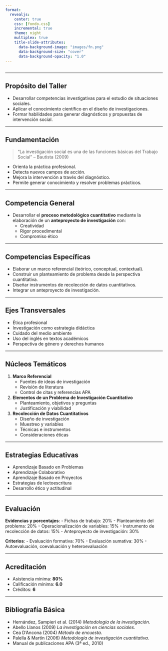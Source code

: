 ```yaml
---
format:
  revealjs:
    center: true
    css: [fondo.css]
    incremental: true
    theme: night
    multiplex: true
    title-slide-attributes:
      data-background-image: "images/fn.png"
      data-background-size: "cover"
      data-background-opacity: "1.0"
---
```

## {.slide background-image="images/fn2.png" background-position="center"}


---

## Propósito del Taller
- Desarrollar competencias investigativas para el estudio de situaciones sociales.
- Aplicar el conocimiento científico en el diseño de investigaciones.
- Formar habilidades para generar diagnósticos y propuestas de intervención social.

---

## Fundamentación
> “La investigación social es una de las funciones básicas del Trabajo Social” – Bautista (2009)

- Orienta la práctica profesional.
- Detecta nuevos campos de acción.
- Mejora la intervención a través del diagnóstico.
- Permite generar conocimiento y resolver problemas prácticos.

---

## Competencia General
- Desarrollar el **proceso metodológico cuantitativo** mediante la elaboración de un **anteproyecto de investigación** con:
  - Creatividad
  - Rigor procedimental
  - Compromiso ético

---

## Competencias Específicas
- Elaborar un marco referencial (teórico, conceptual, contextual).
- Construir un planteamiento de problema desde la perspectiva cuantitativa.
- Diseñar instrumentos de recolección de datos cuantitativos.
- Integrar un anteproyecto de investigación.

---

## Ejes Transversales
- Ética profesional
- Investigación como estrategia didáctica
- Cuidado del medio ambiente
- Uso del inglés en textos académicos
- Perspectiva de género y derechos humanos

---

## Núcleos Temáticos
1. **Marco Referencial**
   - Fuentes de ideas de investigación
   - Revisión de literatura
   - Control de citas y referencias APA

2. **Elementos de un Problema de Investigación Cuantitativo**
   - Planteamiento, objetivos y preguntas
   - Justificación y viabilidad

3. **Recolección de Datos Cuantitativos**
   - Diseño de investigación
   - Muestreo y variables
   - Técnicas e instrumentos
   - Consideraciones éticas

---

## Estrategias Educativas
- Aprendizaje Basado en Problemas
- Aprendizaje Colaborativo
- Aprendizaje Basado en Proyectos
- Estrategias de lectoescritura
- Desarrollo ético y actitudinal

---

## Evaluación
**Evidencias y porcentajes**:
- Fichas de trabajo: 20%
- Planteamiento del problema: 20%
- Operacionalización de variables: 15%
- Instrumento de recolección de datos: 15%
- Anteproyecto de investigación: 30%

**Criterios**:
- Evaluación formativa: 70%
- Evaluación sumativa: 30%
- Autoevaluación, coevaluación y heteroevaluación

---

## Acreditación
- Asistencia mínima: **80%**
- Calificación mínima: **6.0**
- Créditos: **6**

---

## Bibliografía Básica
- Hernández, Sampieri et al. (2014) *Metodología de la investigación.*
- Abello Llanos (2009) *La investigación en ciencias sociales.*
- Cea D’Ancona (2004) *Método de encuesta.*
- Palella & Martín (2006) *Metodología de investigación cuantitativa.*
- Manual de publicaciones APA (3ª ed., 2010)



<script>
    document.addEventListener('DOMContentLoaded', (event) => {
        const synth = window.speechSynthesis;
        let utterance;
        let speaking = false;
        let paused = false;

        // --- Inicio del nuevo código para el botón ---
        const fullscreenButton = document.createElement('button');
        fullscreenButton.id = 'fullscreenButton';
        fullscreenButton.textContent = 'Pantalla Completa';
        fullscreenButton.style.cssText = `
            position: fixed;
            bottom: 20px;
            left: 20px;
            z-index: 1000;
            padding: 12px 20px;
            background-color: #ff7300;
            color: #ffffcc;
            border: none;
            border-radius: 12px;
            font-size: 16px;
            font-weight: bold;
            cursor: pointer;
            box-shadow: 0 4px 8px rgba(0,0,0,0.2);
        `;
        document.body.appendChild(fullscreenButton); // Agrega el botón al body
        // --- Fin del nuevo código para el botón ---

        // Función para leer contenido incremental (fragmentos)
        const readIncrementalContent = (element) => {
            if (utterance && synth.speaking) {
                synth.cancel();
            }
            let textToRead = element.textContent;

            if (textToRead.trim() !== '') {
                utterance = new SpeechSynthesisUtterance(textToRead);

                // Configuración de la voz (opcional)
                const voices = synth.getVoices();
                const voice = voices.find(v => v.lang === 'es-ES' || v.lang.startsWith('es-')); // Busca una voz en español
                if (voice) {
                    utterance.voice = voice;
                }

                utterance.volume = 1; // Volumen máximo
                utterance.rate = 1;    // Velocidad normal
                utterance.pitch = 1;    // Tono normal

                synth.speak(utterance);
            }
        };

        // Función para leer el contenido visible de la diapositiva actual
        const readCurrentSlide = () => {
            if (utterance && synth.speaking) {
                synth.cancel();
            }
            const currentSlide = document.querySelector('.present');
            const visibleElements = currentSlide.querySelectorAll('h1, h2, h3, h4, h5, h6, p, li:not([aria-hidden="true"]):not(.fragment)');
            let textToRead = '';

            visibleElements.forEach((el) => {
                if (getComputedStyle(el).display !== 'none') {
                    textToRead += el.textContent + ' ';
                }
            });

            if (textToRead.trim() !== '') {
                utterance = new SpeechSynthesisUtterance(textToRead);

                // Configuración de la voz (opcional)
                const voices = synth.getVoices();
                const voice = voices.find(v => v.lang === 'es-ES' || v.lang.startsWith('es-')); // Busca una voz en español
                if (voice) {
                    utterance.voice = voice;
                }

                utterance.volume = 1; // Volumen máximo
                utterance.rate = 1;    // Velocidad normal
                utterance.pitch = 1;    // Tono normal

                synth.speak(utterance);
            }
        };

        // Controlar la reproducción con la tecla 'q'
        document.addEventListener('keydown', (event) => {
            if (event.key.toLowerCase() === 'q') {
                if (paused) {
                    synth.resume();
                    paused = false;
                } else {
                    synth.pause();
                    paused = true;
                }
            }
        });

        // Leer automáticamente al cambiar de diapositiva
        Reveal.on('slidechanged', (event) => {
            readCurrentSlide();
        });

        // Leer fragmentos cuando se muestren
        Reveal.on('fragmentshown', (event) => {
            readIncrementalContent(event.fragment);
        });

        // Controlar la reproducción con un botón (opcional)
        const playButton = document.createElement('button');
        playButton.textContent = 'Reproducir';
        playButton.style.position = 'fixed';
        playButton.style.bottom = '20px';
        playButton.style.right = '20px';
        playButton.style.zIndex = '1000';
        playButton.style.padding = '10px 20px';
        playButton.style.fontSize = '16px';
        playButton.style.backgroundColor = '#007bff';
        playButton.style.color = 'white';
        playButton.style.border = 'none';
        playButton.style.borderRadius = '5px';
        playButton.style.cursor = 'pointer';
        document.body.appendChild(playButton);

        playButton.addEventListener('click', () => {
            if (synth.speaking) {
                synth.cancel();
                playButton.textContent = 'Reproducir';
            } else {
                readCurrentSlide();
                playButton.textContent = 'Detener';
            }
        });

        // Inicializar reveal.js (si no está ya inicializado)
        // Asegúrate de que esta línea esté presente para que Reveal.js funcione
        Reveal.initialize();
    });
</script>

<script>
// La lógica del botón de pantalla completa se mantiene igual, pero ahora el botón se creará dinámicamente
// y este script simplemente le asignará la funcionalidad.

document.addEventListener('DOMContentLoaded', (event) => {
    const fullscreenButton = document.getElementById('fullscreenButton');

    // Función para activar/desactivar pantalla completa
    function toggleFullscreen() {
        if (!document.fullscreenElement &&    // Standard property
            !document.mozFullScreenElement && // Firefox
            !document.webkitFullscreenElement && // Chrome, Safari and Opera
            !document.msFullscreenElement) {  // IE/Edge
            // Entrar en pantalla completa
            if (document.documentElement.requestFullscreen) {
                document.documentElement.requestFullscreen();
            } else if (document.documentElement.mozRequestFullScreen) { /* Firefox */
                document.documentElement.mozRequestFullScreen();
            } else if (document.documentElement.webkitRequestFullscreen) { /* Chrome, Safari & Opera */
                document.documentElement.webkitRequestFullscreen();
            } else if (document.documentElement.msRequestFullscreen) { /* IE/Edge */
                document.documentElement.msRequestFullscreen();
            }
        } else {
            // Salir de pantalla completa
            if (document.exitFullscreen) {
                document.exitFullscreen();
            } else if (document.mozCancelFullScreen) { /* Firefox */
                document.mozCancelFullScreen();
            } else if (document.documentElement.webkitExitFullscreen) { /* Chrome, Safari and Opera */
                document.documentElement.webkitExitFullscreen();
            } else if (document.msExitFullscreen) { /* IE/Edge */
                document.documentElement.msExitFullscreen();
            }
        }
    }

    // Función para manejar el estado del botón al entrar/salir de pantalla completa
    function handleFullscreenChange() {
        if (document.fullscreenElement ||
            document.mozFullScreenElement ||
            document.webkitFullscreenElement ||
            document.msFullscreenElement) {
            // Estamos en pantalla completa, oculta el botón
            fullscreenButton.style.display = 'none';
        } else {
            // No estamos en pantalla completa, muestra el botón
            fullscreenButton.style.display = 'block';
        }
    }

    // Asignar eventos solo si el botón existe (que lo hará si el script anterior se ejecutó)
    if (fullscreenButton) {
        fullscreenButton.addEventListener('click', toggleFullscreen);
        document.addEventListener('fullscreenchange', handleFullscreenChange);
        document.addEventListener('mozfullscreenchange', handleFullscreenChange);
        document.addEventListener('webkitfullscreenchange', handleFullscreenChange);
        document.addEventListener('msfullscreenchange', handleFullscreenChange);
    }
});
</script>